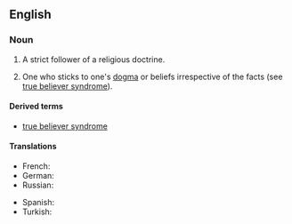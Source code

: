 ==English==

===Noun===
{{en-noun|sg=[[true]] [[believer]]}}

# {{ecclesiastical}} A strict follower of a religious doctrine.
# {{idiomatic}} One who sticks to one's [[dogma]] or beliefs irrespective of the facts (see [[true believer syndrome]]).

====Derived terms====
* [[true believer syndrome]]

====Translations====
{{trans-top|a strict follower of a religious doctrine}}
* French: {{t|fr|vrai croyant}}
* German: {{t|de|Rechtgläubiger|n}}
* Russian: {{t|ru|правоверный|tr=pravovernyj|sc=Cyrl}}
{{trans-mid}}
* Spanish: {{t|es|creyente verdadero}}
* Turkish: {{t|tr|gerçek iman sahibi kimse}}
{{trans-bottom}}
